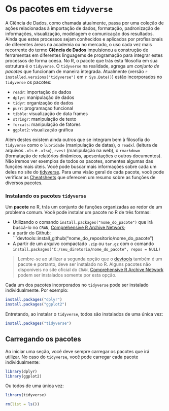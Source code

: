 # Os pacotes em ```tidyverse``` {#tidy}

A Ciência de Dados, como chamada atualmente, passa por uma coleção de ações relacionadas à importação de dados, formatação, padronização de informações, visualização, modelagem e comunicação dos resultados. Ainda que estes processos sejam conhecidos e aplicados por profissionais de diferentes áreas na academia ou no mercado, o uso cada vez mais recorrente do termo **Ciência de Dados** impulsionou a construção de ferramentas em diferentes linguagems de programação para integrar estes processos de forma coesa. No R, o pacote que trás esta filosofia em sua estrutura é o ```tidyverse```. O  ```tidyverse``` na realidade, agrega um *conjunto de pacotes* que funcionam de maneira integrada. Atualmente (versão ```r installed.versions("tidyverse")``` em ```r Sys.Date()```) estão incorporados no ```tidyverse``` os pacotes:

- ```readr```: importação de dados
- ```dplyr```: manipulação de dados
- ```tidyr```: organização de dados
- ```purr```: programaçao funcional
- ```tibble```: visualização de data frames 
- ```stringr```: manipulação de texto
- ```forcats```: manipulação de fatores
- ```ggplot2```: visualização gráfica

Além destes existem ainda outros  que se integram bem à filosofia do ```tidyverse``` como o ```lubridade``` (manipulação de datas), o ```readxl``` (leitura de arquivos ```.xls``` e ```.xlsx```), ```rvest``` (manipulação na web), o ```rmarkdown``` (formatação de relatórios dinâmicos, apesentações e outros documentos). Não iremos ver exemplos de todos os pacotes, somentes algumas das funções mais úteis. Você pode buscar mais informações sobre cada um deles no site do [tidyverse](https://www.tidyverse.org/packages/). Para uma visão geral de cada pacote, você pode verificar as [Cheatsheets](https://rstudio.com/resources/cheatsheets/) que oferecem um resumo sobre as funções de diversos pacotes.

### Instalando os pacotes ```tidyverse```

Um **pacote** no R, trás um conjunto de funções organizadas ao redor de um problema comum. Você pode instalar um pacote no R de três formas:

- Utilizando o comando ```install.packages("nome_do_pacote")``` que irá buscá-lo no $\texttt{CRAN}$, [Comprehensive R Archive Network](https://cran.r-project.org/);
- a partir do Github: ```devtools::install_github("nome_do_repositorio/nome_do_pacote")
- A partir de um arquivo compactado ```.zip``` ou ```tar.gz``` com o comando ```install.packages("C:/seu_diretorio/nome_do_pacote", repos = NULL)```

> Lembre-se ao utilizar a segunda opção que o [devtools](https://cran.r-project.org/web/packages/devtools/index.html) também é um pacote e portanto, deve ser instalado no R. Alguns pacotes não disponíveis no site oficial do $\texttt{CRAN}$, [Comprehensive R Archive Network](https://cran.r-project.org/) podem ser instalados somente por esta opção.

Cada um dos pacotes incorporados no ```tidyverse``` pode ser instalado individualmente. Por exemplo:

```r
install.packages("dplyr")
install.packages("ggplot2")
```

Entretando, ao instalar o ```tidyverse```, todos são instalados de uma única vez:

```r
install.packages("tidyverse")
```

## Carregando os pacotes

Ao iniciar uma seção, você deve sempre carregar os pacotes que irá utilizar. No caso do ```tidyverse```, você pode carregar cada pacote individualmente:

```r
library(dplyr)
library(ggplot2)
```

Ou todos de uma única vez:

```r
library(tidyverse)
```

```r
rm(list = ls())
```

